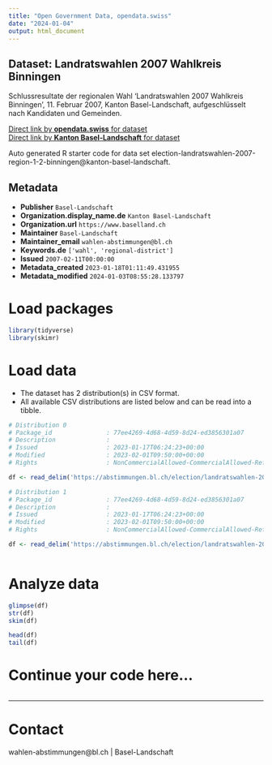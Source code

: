 ```yaml
---
title: "Open Government Data, opendata.swiss"
date: "2024-01-04"
output: html_document
---
```


## Dataset: Landratswahlen 2007 Wahlkreis Binningen

Schlussresultate der regionalen Wahl 'Landratswahlen 2007 Wahlkreis Binningen', 11. Februar 2007, Kanton Basel-Landschaft, aufgeschlüsselt nach Kandidaten und Gemeinden.

[Direct link by **opendata.swiss** for dataset](https://opendata.swiss/de/dataset/landratswahlen-2007-wahlkreis-binningen)<br>
[Direct link by **Kanton Basel-Landschaft** for dataset](https://abstimmungen.bl.ch/election/landratswahlen-2007-region-1-2-binningen/data)

Auto generated R starter code for data set election-landratswahlen-2007-region-1-2-binningen@kanton-basel-landschaft.

## Metadata

- **Publisher** `Basel-Landschaft`
- **Organization.display_name.de** `Kanton Basel-Landschaft`
- **Organization.url** `https://www.baselland.ch`
- **Maintainer** `Basel-Landschaft`
- **Maintainer_email** `wahlen-abstimmungen@bl.ch`
- **Keywords.de** `['wahl', 'regional-district']`
- **Issued** `2007-02-11T00:00:00`
- **Metadata_created** `2023-01-18T01:11:49.431955`
- **Metadata_modified** `2024-01-03T08:55:28.133797`


# Load packages

```r

library(tidyverse)
library(skimr)

```

# Load data

-   The dataset has 2 distribution(s) in CSV format.
-   All available CSV distributions are listed below and can be read into a tibble.

```r

# Distribution 0
# Package_id               : 77ee4269-4d68-4d59-8d24-ed3856301a07
# Description              : 
# Issued                   : 2023-01-17T06:24:23+00:00
# Modified                 : 2023-02-01T09:50:00+00:00
# Rights                   : NonCommercialAllowed-CommercialAllowed-ReferenceRequired

df <- read_delim('https://abstimmungen.bl.ch/election/landratswahlen-2007-region-1-2-binningen/data-csv')

# Distribution 1
# Package_id               : 77ee4269-4d68-4d59-8d24-ed3856301a07
# Description              : 
# Issued                   : 2023-01-17T06:24:23+00:00
# Modified                 : 2023-02-01T09:50:00+00:00
# Rights                   : NonCommercialAllowed-CommercialAllowed-ReferenceRequired

df <- read_delim('https://abstimmungen.bl.ch/election/landratswahlen-2007-region-1-2-binningen/data-parties-csv')



```

# Analyze data

```r

glimpse(df)
str(df)
skim(df)

head(df)
tail(df)

```

# Continue your code here...

```r

```

------------------------------------------------------------------------

# Contact

wahlen-abstimmungen@bl.ch | Basel-Landschaft

